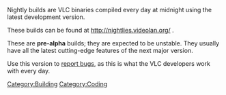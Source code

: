 Nightly builds are VLC binaries compiled every day at midnight using the latest development version.

These builds can be found at http://nightlies.videolan.org/ .

These are '''pre-alpha''' builds; they are expected to be unstable. They usually have all the latest cutting-edge features of the next major version.

Use this version to [[report bugs]], as this is what the VLC developers work with every day.

[[Category:Building]] [[Category:Coding]]